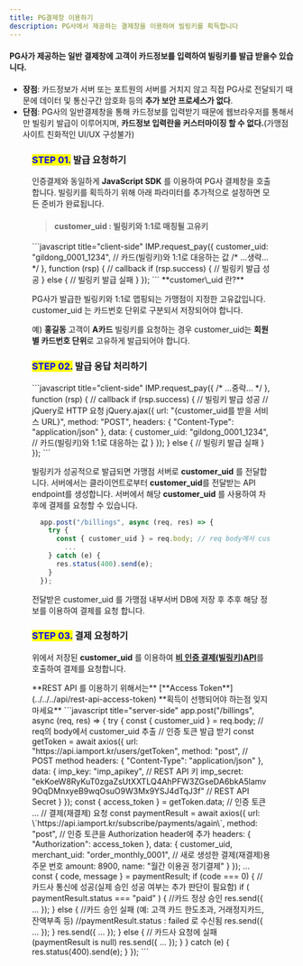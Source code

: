 ```yaml
---
title: PG결제창 이용하기
description: PG사에서 제공하는 결제창을 이용하여 빌링키를 획득합니다
---
```




#### PG사가 제공하는 일반 결제창에 고객이 카드정보를 입력하여 빌링키를 발급 받을수 있습니다.

- **장점**: 카드정보가 서버 또는 포트원의 서버를 거치지 않고 직접 PG사로 전달되기 때문에 데이터 및 통신구간 암호화 등의 **추가 보안 프로세스가 없다**.
- **단점**: PG사의 일반결제창을 통해 카드정보를 입력받기 때문에 웹브라우저를 통해서만 빌링키 발급이 이루어지며, **카드정보 입력란을 커스터마이징 할 수 없다.**(가맹점 사이트 친화적인 UI/UX 구성불가)

<Figure
  src="/gitbook-assets/ko/image (269).png"
  caption="PG사 카드정보 획득 결제창 예제"
/>

### <mark style="color:blue;">**STEP 01.**</mark> 발급 요청하기

인증결제와 동일하게 **JavaScript SDK** 를 이용하여 PG사 결제창을 호출합니다. 빌링키를 획득하기 위해 아래 파라미터를 추가적으로 설정하면 모든 준비가 완료됩니다.

> #### customer_uid : 빌링키와 1:1로 매칭될 고유키

<Tabs>
<Tab title="JavaScript">
```javascript title="client-side"
  IMP.request_pay({ 
    customer_uid: "gildong_0001_1234", // 카드(빌링키)와 1:1로 대응하는 값
    /* ...생략... */
  }, function (rsp) { // callback
    if (rsp.success) {
      // 빌링키 발급 성공
    } else {
      // 빌링키 발급 실패
    }
  });
```

<Hint style="info">
**customer\_uid 란?**

PG사가 발급한 빌링키와 1:1로 맵핑되는 가맹점이 지정한 고유값입니다. customer_uid 는 카드번호 단위로 구분되서 저장되어야 합니다.

예) **홍길동** 고객이 **A카드** 빌링키를 요청하는 경우 customer_uid는 **회원 별 카드번호 단위**로 고유하게 발급되어야 합니다.

</Hint>

</Tab>
</Tabs>

### <mark style="color:blue;">**STEP 02.**</mark> 발급 응답 처리하기

<Tabs>
<Tab title="JavaScript">
```javascript title="client-side"
  IMP.request_pay({ 
    /* ...중략... */
  }, function (rsp) { // callback
    if (rsp.success) {
      // 빌링키 발급 성공
      // jQuery로 HTTP 요청
      jQuery.ajax({
        url: "{customer_uid를 받을 서비스 URL}", 
        method: "POST",
        headers: { "Content-Type": "application/json" },
        data: {
          customer_uid: "gildong_0001_1234", // 카드(빌링키)와 1:1로 대응하는 값
        }
      });
    } else {
      // 빌링키 발급 실패
    }
  });
```

빌링키가 성공적으로 발급되면 가맹점 서버로 **customer_uid** 를 전달합니다. 서버에서는 클라이언트로부터 **customer_uid**를 전달받는 API endpoint를 생성합니다. 서버에서 해당 **customer_uid** 를 사용하여 차후에 결제를 요청할 수 있습니다.

```javascript title="server-side"
  app.post("/billings", async (req, res) => {
    try {
      const { customer_uid } = req.body; // req body에서 customer_uid 추출
        ...
    } catch (e) {
      res.status(400).send(e);
    }
  });
```

전달받은 customer_uid 를 가맹점 내부서버 DB에 저장 후 추후 해당 정보를 이용하여 결제를 요청 합니다.

</Tab>
</Tabs>

### <mark style="color:blue;">**STEP 03.**</mark> 결제 요청하기

위에서 저장된 **customer_uid** 를 이용하여 [**비 인증 결제(빌링키)API**](../../../api/api-4/api)를 호출하여 결제를 요청합니다.

<Hint style="success">
**REST API 를 이용하기 위해서는** [**Access Token**](../../../api/rest-api-access-token) **획득이 선행되어야 하는점 잊지 마세요**

</Hint>

<Tabs>
<Tab title="Node.js">
```javascript title="server-side"
app.post("/billings", async (req, res) => {
    try {
      const { customer_uid } = req.body; // req의 body에서 customer_uid 추출
      // 인증 토큰 발급 받기
      const getToken = await axios({
        url: "https://api.iamport.kr/users/getToken",
        method: "post", // POST method
        headers: { "Content-Type": "application/json" }, 
        data: {
          imp_key: "imp_apikey", // REST API 키
          imp_secret: "ekKoeW8RyKuT0zgaZsUtXXTLQ4AhPFW3ZGseDA6bkA5lamv9OqDMnxyeB9wqOsuO9W3Mx9YSJ4dTqJ3f" // REST API Secret
        }
      });
      const { access_token } = getToken.data; // 인증 토큰
      ...
      // 결제(재결제) 요청
      const paymentResult = await axios({
        url: \`https://api.iamport.kr/subscribe/payments/again\`,
        method: "post",
        // 인증 토큰을 Authorization header에 추가
        headers: { "Authorization": access_token }, 
        data: {
          customer_uid,
          merchant_uid: "order_monthly_0001", // 새로 생성한 결제(재결제)용 주문 번호
          amount: 8900,
          name: "월간 이용권 정기결제"
        }
      });
      ...
      const { code, message } = paymentResult;
      if (code === 0) { // 카드사 통신에 성공(실제 승인 성공 여부는 추가 판단이 필요함)
        if ( paymentResult.status === "paid" ) { //카드 정상 승인
          res.send({ ... });
        } else { //카드 승인 실패 (예: 고객 카드 한도초과, 거래정지카드, 잔액부족 등)
          //paymentResult.status : failed 로 수신됨
          res.send({ ... });
        }
        res.send({ ... });
      } else { // 카드사 요청에 실패 (paymentResult is null)
        res.send({ ... });
      }
    } catch (e) {
      res.status(400).send(e);
    }
  });
```

</Tab>
</Tabs>
